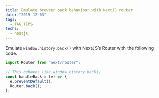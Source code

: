 ```yaml
---
title: Emulate browser back behaviour with NextJS router
date: "2019-12-03"
tags:
  - TAG_TIPS
techs:
  - nextjs
---
```


Emulate `window.history.back()` with NextJS’s Router with the following code.

```js
import Router from "next/router";

// This behaves like window.history.back()
const handleBack = (e) => {
  e.preventDefault();
  Router.back();
};
```
